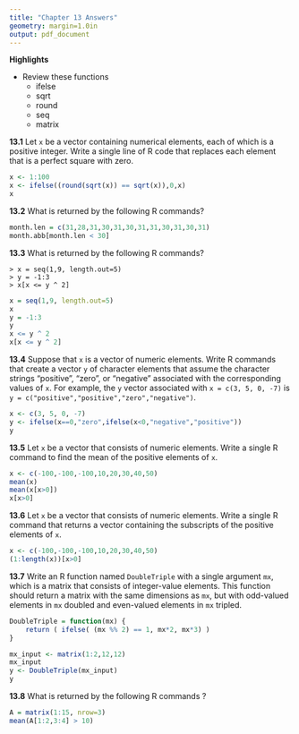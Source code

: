 ```yaml
---
title: "Chapter 13 Answers"
geometry: margin=1.0in
output: pdf_document
---
```

\pagenumbering{gobble}

__Highlights__

+   Review these functions
    +   ifelse 
    +   sqrt
    +   round
    +   seq
    +   matrix

__13.1__ Let ```x``` be a vector containing numerical elements, each of which is a positive integer.
Write a single line of R code that replaces each element that is a perfect square with zero.

```r
x <- 1:100
x <- ifelse((round(sqrt(x)) == sqrt(x)),0,x)
x
```

__13.2__ What is returned by the following R commands?

```r
month.len = c(31,28,31,30,31,30,31,31,30,31,30,31)
month.abb[month.len < 30]
```

__13.3__ What is returned by the following R commands?

```
> x = seq(1,9, length.out=5)
> y = -1:3
> x[x <= y ^ 2]
```

```r
x = seq(1,9, length.out=5)
x
y = -1:3
y
x <= y ^ 2
x[x <= y ^ 2]
```

__13.4__ Suppose that ```x``` is a vector of numeric elements.
Write R commands that create a vector ```y``` of character elements that assume the character strings "positive", "zero", or "negative" associated with the corresponding values of ```x```. 
For example, the ```y``` vector associated with ```x = c(3, 5, 0, -7) ``` is ```y = c("positive","positive","zero","negative")```.

```r
x <- c(3, 5, 0, -7) 
y <- ifelse(x==0,"zero",ifelse(x<0,"negative","positive"))
y
```

__13.5__ Let ```x``` be a vector that consists of numeric elements.
Write a single R command to find the mean of the positive elements of ```x```.

```r
x <- c(-100,-100,-100,10,20,30,40,50)
mean(x)
mean(x[x>0])
x[x>0]
```

__13.6__ Let ```x``` be a vector that consists of numeric elements.
Write a single R command that returns a vector containing the subscripts of the positive elements of ```x```.

```r
x <- c(-100,-100,-100,10,20,30,40,50)
(1:length(x))[x>0]
```


__13.7__ Write an R function named ```DoubleTriple``` with a single argument ```mx```, which is a matrix that consists of integer-value elements.
This function should return a matrix with the same dimensions as ```mx```, but with odd-valued elements in ```mx``` doubled and even-valued elements in ```mx``` tripled.

```r
DoubleTriple = function(mx) {
    return ( ifelse( (mx %% 2) == 1, mx*2, mx*3) )
}   

mx_input <- matrix(1:2,12,12)
mx_input
y <- DoubleTriple(mx_input)
y
```


__13.8__ What is returned by the following R commands ?

```r
A = matrix(1:15, nrow=3)
mean(A[1:2,3:4] > 10)
```

